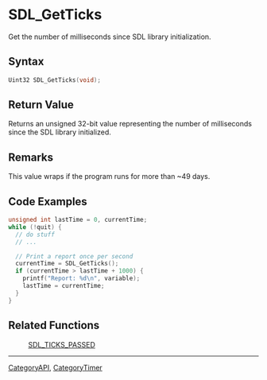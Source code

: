 = SDL_GetTicks =

Get the number of milliseconds since SDL library initialization.

== Syntax ==

<syntaxhighlight lang='c'>
Uint32 SDL_GetTicks(void);
</syntaxhighlight>

== Return Value ==

Returns an unsigned 32-bit value representing the number of milliseconds
since the SDL library initialized.



== Remarks ==

This value wraps if the program runs for more than ~49 days.

== Code Examples ==

<syntaxhighlight lang='c++'>
unsigned int lastTime = 0, currentTime;
while (!quit) {
  // do stuff
  // ...

  // Print a report once per second
  currentTime = SDL_GetTicks();
  if (currentTime > lastTime + 1000) {
    printf("Report: %d\n", variable);
    lastTime = currentTime;
  }
}
</syntaxhighlight>

== Related Functions ==

:[[SDL_TICKS_PASSED]]

----
[[CategoryAPI]], [[CategoryTimer]]


